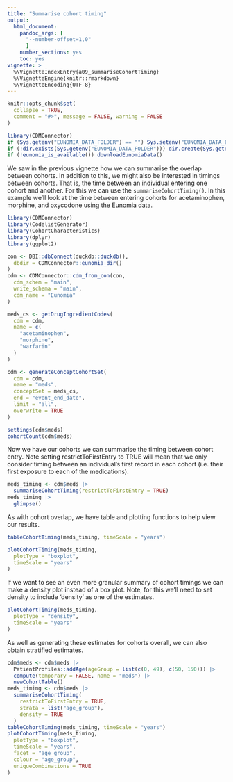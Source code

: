 ```yaml
---
title: "Summarise cohort timing"
output: 
  html_document:
    pandoc_args: [
      "--number-offset=1,0"
      ]
    number_sections: yes
    toc: yes
vignette: >
  %\VignetteIndexEntry{a09_summariseCohortTiming}
  %\VignetteEngine{knitr::rmarkdown}
  %\VignetteEncoding{UTF-8}
---
```


```r
knitr::opts_chunk$set(
  collapse = TRUE,
  comment = "#>", message = FALSE, warning = FALSE
)

library(CDMConnector)
if (Sys.getenv("EUNOMIA_DATA_FOLDER") == "") Sys.setenv("EUNOMIA_DATA_FOLDER" = tempdir())
if (!dir.exists(Sys.getenv("EUNOMIA_DATA_FOLDER"))) dir.create(Sys.getenv("EUNOMIA_DATA_FOLDER"))
if (!eunomia_is_available()) downloadEunomiaData()
```

We saw in the previous vignette how we can summarise the overlap between cohorts. In addition to this, we might also be interested in timings between cohorts. That is, the time between an individual entering one cohort and another. For this we can use the `summariseCohortTiming()`. In this example we'll look at the time between entering cohorts for acetaminophen, morphine, and oxycodone using the Eunomia data.

```r
library(CDMConnector)
library(CodelistGenerator)
library(CohortCharacteristics)
library(dplyr)
library(ggplot2)

con <- DBI::dbConnect(duckdb::duckdb(),
  dbdir = CDMConnector::eunomia_dir()
)
cdm <- CDMConnector::cdm_from_con(con,
  cdm_schem = "main",
  write_schema = "main",
  cdm_name = "Eunomia"
)

meds_cs <- getDrugIngredientCodes(
  cdm = cdm,
  name = c(
    "acetaminophen",
    "morphine",
    "warfarin"
  )
)

cdm <- generateConceptCohortSet(
  cdm = cdm,
  name = "meds",
  conceptSet = meds_cs,
  end = "event_end_date",
  limit = "all",
  overwrite = TRUE
)

settings(cdm$meds)
cohortCount(cdm$meds)
```

Now we have our cohorts we can summarise the timing between cohort entry. Note setting restrictToFirstEntry to TRUE will mean that we only consider timing between an individual's first record in each cohort (i.e. their first exposure to each of the medications).

```r
meds_timing <- cdm$meds |>
  summariseCohortTiming(restrictToFirstEntry = TRUE)
meds_timing |>
  glimpse()
```

As with cohort overlap, we have table and plotting functions to help view our results.

```r
tableCohortTiming(meds_timing, timeScale = "years")
```

```r
plotCohortTiming(meds_timing,
  plotType = "boxplot",
  timeScale = "years"
)
```

If we want to see an even more granular summary of cohort timings we can make a density plot instead of a box plot. Note, for this we'll need to set density to include 'density' as one of the estimates.

```r
plotCohortTiming(meds_timing,
  plotType = "density",
  timeScale = "years"
)
```

As well as generating these estimates for cohorts overall, we can also obtain stratified estimates.
```r
cdm$meds <- cdm$meds |>
  PatientProfiles::addAge(ageGroup = list(c(0, 49), c(50, 150))) |>
  compute(temporary = FALSE, name = "meds") |>
  newCohortTable()
meds_timing <- cdm$meds |>
  summariseCohortTiming(
    restrictToFirstEntry = TRUE,
    strata = list("age_group"),
    density = TRUE
  )
tableCohortTiming(meds_timing, timeScale = "years")
plotCohortTiming(meds_timing,
  plotType = "boxplot",
  timeScale = "years",
  facet = "age_group",
  colour = "age_group", 
  uniqueCombinations = TRUE
)
```
